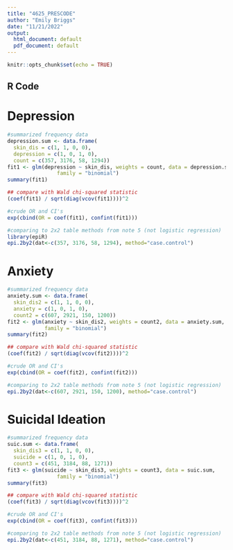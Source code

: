 ```yaml
---
title: "4625_PRESCODE"
author: "Emily Briggs"
date: "11/21/2022"
output:
  html_document: default
  pdf_document: default
---
```


```r
knitr::opts_chunk$set(echo = TRUE)
```

## R Code  
  
# Depression 
```r
#summarized frequency data
depression.sum <- data.frame(
  skin_dis = c(1, 1, 0, 0),
  depression = c(1, 0, 1, 0),
  count = c(357, 3176, 58, 1294))
fit1 <- glm(depression ~ skin_dis, weights = count, data = depression.sum,
                family = "binomial")
summary(fit1)

## compare with Wald chi-squared statistic
(coef(fit1) / sqrt(diag(vcov(fit1))))^2 

#crude OR and CI's 
exp(cbind(OR = coef(fit1), confint(fit1)))

#comparing to 2x2 table methods from note 5 (not logistic regression)
library(epiR)
epi.2by2(dat<-c(357, 3176, 58, 1294), method="case.control")
```
  
# Anxiety  
```r
#summarized frequency data
anxiety.sum <- data.frame(
  skin_dis2 = c(1, 1, 0, 0),
  anxiety = c(1, 0, 1, 0),
  count2 = c(607, 2921, 150, 1200))
fit2 <- glm(anxiety ~ skin_dis2, weights = count2, data = anxiety.sum, 
            family = "binomial")
summary(fit2)

## compare with Wald chi-squared statistic
(coef(fit2) / sqrt(diag(vcov(fit2))))^2

#crude OR and CI's 
exp(cbind(OR = coef(fit2), confint(fit2)))

#comparing to 2x2 table methods from note 5 (not logistic regression)
epi.2by2(dat<-c(607, 2921, 150, 1200), method="case.control")
```

# Suicidal Ideation  
```r
#summarized frequency data
suic.sum <- data.frame(
  skin_dis3 = c(1, 1, 0, 0),
  suicide = c(1, 0, 1, 0),
  count3 = c(451, 3184, 88, 1271))
fit3 <- glm(suicide ~ skin_dis3, weights = count3, data = suic.sum,
                family = "binomial")
summary(fit3)

## compare with Wald chi-squared statistic
(coef(fit3) / sqrt(diag(vcov(fit3))))^2 

#crude OR and CI's 
exp(cbind(OR = coef(fit3), confint(fit3)))

#comparing to 2x2 table methods from note 5 (not logistic regression)
epi.2by2(dat<-c(451, 3184, 88, 1271), method="case.control")
```

